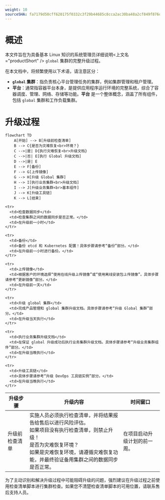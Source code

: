 ```yaml
---
weight: 10
sourceSHA: fa7179d50cff620175f0332c3f29b44685c8cca2ac30ba48a2cf849f876d1584
---
```


# 概述

本文件旨在为具备基本 Linux 知识的系统管理员详细说明<上文名="productShort" /> `global` 集群的完整升级过程。

在本文档中，将频繁使用以下术语，请注意区分：

- **`global` 集群**：指负责核心平台管理任务的集群，例如集群管理和租户管理。
- **平台**：通常指容器平台本身，是提供应用程序运行环境的完整系统，综合了容器调度、管理、网络、存储等功能。**平台** 是一个整体概念，涵盖了所有组件，包括 `global` 集群和工作负载集群。

# 升级过程

```mermaid
flowchart TD
    A[开始] --> B[升级前检查清单]
    B --> C{是否为灾难恢复<br>环境？}
    C -->|是| D{执行灾难恢复<br>升级文档}
    C -->|否| E[执行 Global 升级文档]
    D -->|是| E
    E --> F[备份]
    F --> G[上传镜像]
    G --> H[升级 Global 集群]
    H --> I[执行业务集群<br>升级文档]
    I --> J[升级业务集群<br>基本组件]
    J --> K[升级工具链]
    K --> L[结束]
```

<table>
  <thead>
    <tr>
      <th>升级步骤</th>
      <th>升级内容</th>
      <th>时间窗口</th>
    </tr>
  </thead>

  <tbody>
    <tr>
      <td>升级前检查清单</td>
      <td>
        实施人员必须执行检查清单，并将结果报告给售后以进行风险评估。<br />
        如果项目没有执行检查清单，则禁止升级！<br />
        是否为灾难恢复环境？<br />
        如果是灾难恢复环境，请遵循灾难恢复功能，并最终验证备用集群之间的数据同步是否正常。
      </td>
      <td>在项目启动升级计划的前一周。</td>
    </tr>

    <tr>
      <td>检查数据同步</td>
      <td>检查集群之间的数据同步是否正常。</td>
      <td>在升级前一小时</td>
    </tr>

    <tr>
      <td>备份</td>
      <td>备份 etcd 和 Kubernetes 配置！具体步骤请参考“备份”部分。</td>
      <td>在升级前一小时进行备份。</td>
    </tr>

    <tr>
      <td>上传镜像</td>
      <td>根据客户的环境选择“使用在线升级上传镜像”或“使用离线安装包上传镜像”。具体步骤请参考“更新镜像”部分。</td>
      <td>在升级前一天</td>
    </tr>

    <tr>
      <td>升级 global 集群</td>
      <td>完成产品管理和 global 集群升级文档。具体步骤请参考“升级 Global 集群”部分。</td>
      <td>在升级当天执行</td>
    </tr>

    <tr>
      <td>执行业务集群升级文档</td>
      <td>在保证 global 升级成功后执行业务集群升级文档。具体步骤请参考“升级业务集群组件”部分。</td>
      <td>在升级当晚执行</td>
    </tr>

    <tr>
      <td>升级工具链</td>
      <td>具体步骤请参考“升级 DevOps 工具链实例”部分。</td>
      <td>在升级当晚执行</td>
    </tr>
  </tbody>
</table>

<Directive type="warning" title="警告">
  为了主动识别和解决升级过程中可能阻碍升级的问题，强烈建议在升级过程之前使用检查清单脚本进行集群检查。如果您不清楚检查清单脚本的可用位置，请联系售后支持人员。
</Directive>
